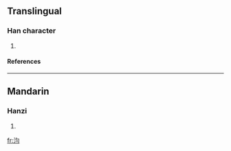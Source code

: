 ==Translingual==
===Han character===
{{Han char|rn=85|rad=水|as=04|sn=7|four=|canj=水心戈一 (EPIM), 水心一一 (EPMM)}}
# {{defn|Han|sort=水04}}
====References====
{{Han ref|kx=0607.160|dkj=17158|dj=1001.030|hdz=31570.060|uh=6C6E|ud=27758}}

----
==Mandarin==
===Hanzi===
{{cmn-hanzi|pin=[[jūn]] ([[jun1]])|wg=chün<sup>1</sup>}}
# {{defn|Mandarin}}

[[fr:汮]]